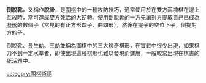 {{Unreferenced|time=2012-01-22T11:37:38+00:00 }}
'''倒脫靴'''，又稱作'''脫骨'''，是[[圍棋|圍棋]]中的一種攻防技巧，通常使用於在雙方兩塊棋在邊上互殺時，常可造成雙方死活的大逆轉。使用倒脫靴的一方先讓對方提取自己已成為[[凝形|凝形]]的數個子（常見的有正方形四子、曲四形），然後在提子的空位下子，倒提對方的子。

倒脫靴、[[長生劫|長生劫]]、[[三劫|三劫]]並稱為圍棋中的三大珍奇棋形，在實戰中很少出現，如果棋力不到一定水準者，即使出現這種棋形也難以發現而運用，一般較常出現在棋書的[[死活題|死活題]]中。

{{圍棋術語}}
{{go-stub}}
[[category:围棋術語|category:围棋術語]]